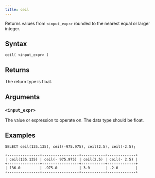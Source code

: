 ```yaml
---
title: ceil
---
```


Returns values from `<input_expr>` rounded to the nearest equal or larger integer.

## Syntax

```scopeql
ceil( <input_expr> )
```

## Returns

The return type is float.

## Arguments

### `<input_expr>`

The value or expression to operate on. The data type should be float.

## Examples

```scopeql
SELECT ceil(135.135), ceil(-975.975), ceil(2.5), ceil(-2.5);
```

```
+---------------+-----------------+-----------+-------------+
| ceil(135.135) | ceil(- 975.975) | ceil(2.5) | ceil(- 2.5) |
+---------------+-----------------+-----------+-------------+
| 136.0         | -975.0          | 3.0       | -2.0        |
+---------------+-----------------+-----------+-------------+
```
